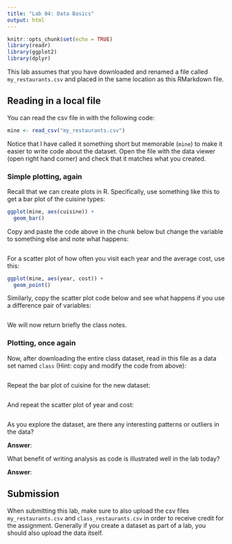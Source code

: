 ```yaml
---
title: "Lab 04: Data Basics"
output: html
---
```


```r
knitr::opts_chunk$set(echo = TRUE)
library(readr)
library(ggplot2)
library(dplyr)
```

This lab assumes that you have downloaded and renamed a file called
`my_restaurants.csv` and placed in the same location as this RMarkdown
file.

## Reading in a local file

You can read the csv file in with the following code:

```r
mine <- read_csv("my_restaurants.csv")
```

Notice that I have called it something short but memorable (`mine`)
to make it easier to write code about the dataset. Open the file with the
data viewer (open right hand corner) and check that it matches what you 
created.

### Simple plotting, again

Recall that we can create plots in R. Specifically, use something like this
to get a bar plot of the cuisine types:

```r
ggplot(mine, aes(cuisine)) +
  geom_bar()
```

Copy and paste the code above in the chunk below but change the variable to
something else and note what happens:

```r

```

For a scatter plot of how often you visit each year and the average cost, use
this:

```r
ggplot(mine, aes(year, cost)) +
  geom_point()
```

Similarly, copy the scatter plot code below and see what happens if you use a
difference pair of variables:

```r

```

We will now return briefly the class notes.

### Plotting, once again

Now, after downloading the entire class dataset, read in this file as a data
set named `class` (Hint: copy and modify the code from above):

```r

```

Repeat the bar plot of cuisine for the new dataset:

```r

```

And repeat the scatter plot of year and cost:

```r

```

As you explore the dataset, are there any interesting patterns or outliers
in the data?

**Answer**:

What benefit of writing analysis as code is illustrated well in the lab
today?

**Answer**:

## Submission

When submitting this lab, make sure to also upload the csv files
`my_restaurants.csv` and `class_restaurants.csv` in order to receive credit for
the assignment. Generally if you create a dataset as part of a lab, you should
also upload the data itself.
